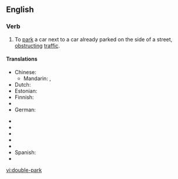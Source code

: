 ==English==

===Verb===
{{en-verb|double-parks|double-parking|double-parked|double-parked}}

# To [[park]] a car next to a car already parked on the side of a street, [[obstruct]]ing [[traffic]].

====Translations====
{{trans-top|to park a car next to a car already parked on the side of a street}}
* Chinese:
** Mandarin: {{t-|cmn|並排停車|sc=Hani}}, {{t-|cmn|并排停车|tr=bìngpái tíngchē|sc=Hani}}
* Dutch: {{t|nl|dubbel parkeren}}
* Estonian: {{t|et|kaksikparkima}}
* Finnish: {{t-|fi|kaksoispysäköidä}}
* {{trreq|French}}
* German: {{t|de|in zweiter Reihe parken}}
{{trans-mid}}
* {{trreq|Greek}}
* {{trreq|Hungarian}}
* {{trreq|Japanese}}
* {{trreq|Portuguese}}
* {{trreq|Russian}}
* Spanish: {{t|es|estacionar en doble fila}}
* {{trreq|Thai}}
{{trans-bottom}}

[[vi:double-park]]